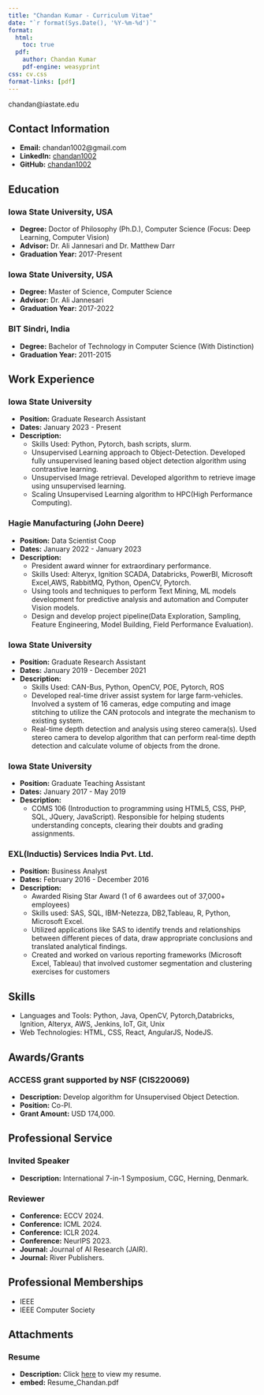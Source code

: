 ```yaml
---
title: "Chandan Kumar - Curriculum Vitae"
date: "`r format(Sys.Date(), '%Y-%m-%d')`"
format:
  html:
    toc: true
  pdf:
    author: Chandan Kumar
    pdf-engine: weasyprint
css: cv.css
format-links: [pdf]
---
```


::: {.print-only .contact-block}
chandan@iastate.edu
:::

<!-- # Chandan Kumar -->

## Contact Information

- **Email:** chandan1002@gmail.com
- **LinkedIn:** [chandan1002](https://www.linkedin.com/in/chandan1002/)
- **GitHub:** [chandan1002](https://github.com/chandan1002)

## Education

### Iowa State University, USA
- **Degree:** Doctor of Philosophy (Ph.D.), Computer Science (Focus: Deep Learning, Computer Vision)
- **Advisor:** Dr. Ali Jannesari and Dr. Matthew Darr
- **Graduation Year:** 2017-Present

### Iowa State University, USA
- **Degree:** Master of Science, Computer Science
- **Advisor:** Dr. Ali Jannesari
- **Graduation Year:** 2017-2022

### BIT Sindri, India
- **Degree:** Bachelor of Technology in Computer Science (With Distinction)
- **Graduation Year:** 2011-2015

## Work Experience

### Iowa State University
- **Position:** Graduate Research Assistant
- **Dates:** January 2023 - Present
- **Description:** 
  - Skills Used: Python, Pytorch, bash scripts, slurm.
  - Unsupervised Learning approach to Object-Detection. Developed fully unsupervised leaning based object detection algorithm using contrastive learning.
  - Unsupervised Image retrieval. Developed algorithm to retrieve image using unsupervised learning.
  - Scaling Unsupervised Learning algorithm to HPC(High Performance Computing). 

### Hagie Manufacturing (John Deere)
- **Position:** Data Scientist Coop
- **Dates:** January 2022 - January 2023
- **Description:** 
  - President award winner for extraordinary performance.
  - Skills Used: Alteryx, Ignition SCADA, Databricks, PowerBI, Microsoft Excel,AWS, RabbitMQ, Python, OpenCV, Pytorch.   
  - Using tools and techniques to perform Text Mining, ML models development for predictive analysis and automation and Computer Vision models. 
  - Design and develop project pipeline(Data Exploration, Sampling, Feature Engineering, Model Building, Field Performance Evaluation).

### Iowa State University
- **Position:** Graduate Research Assistant
- **Dates:** January 2019 - December 2021
- **Description:** 
  - Skills Used: CAN-Bus, Python, OpenCV, POE, Pytorch, ROS
  - Developed real-time driver assist system for large farm-vehicles. Involved a system of 16 cameras, edge computing and image stitching to utilize the CAN protocols and integrate the mechanism to existing system.
  - Real-time depth detection and analysis using stereo camera(s). Used stereo camera to develop algorithm that can perform real-time depth detection and calculate volume of objects from the drone.

### Iowa State University
- **Position:** Graduate Teaching Assistant
- **Dates:** January 2017 - May 2019
- **Description:** 
  - COMS 106 (Introduction to programming using HTML5, CSS, PHP, SQL, JQuery, JavaScript). Responsible for helping students understanding concepts, clearing their doubts and grading assignments.

### EXL(Inductis) Services India Pvt. Ltd.
- **Position:** Business Analyst
- **Dates:** February 2016 - December 2016
- **Description:** 
  - Awarded Rising Star Award (1 of 6 awardees out of 37,000+ employees)
  - Skills used: SAS, SQL, IBM-Netezza, DB2,Tableau, R, Python, Microsoft Excel. 
  - Utilized applications like SAS to identify trends and relationships between different pieces of data, draw appropriate conclusions and translated analytical findings.
  - Created and worked on various reporting frameworks (Microsoft Excel, Tableau) that involved customer segmentation and clustering exercises for customers

## Skills

- Languages and Tools: Python, Java, OpenCV, Pytorch,Databricks, Ignition, Alteryx, AWS, Jenkins, IoT, Git, Unix 
- Web Technologies: HTML, CSS, React, AngularJS, NodeJS.

<!-- ## Projects -->

<!-- ### Project 1 -->
<!-- - **Description:** Brief description of the project. -->
<!-- - **Technologies Used:** List of technologies used. -->
<!-- - ... -->

<!-- ### Project 2 -->
<!-- - ... -->

<!-- ## Certifications -->

<!-- - Certification Name 1 -->
<!-- - Certification Name 2 -->
<!-- - ... -->

## Awards/Grants

### ACCESS grant supported by NSF (CIS220069)
- **Description:** Develop algorithm for Unsupervised Object Detection.
- **Position:** Co-PI.
- **Grant Amount:** USD 174,000.

## Professional Service

### Invited Speaker
- **Description:** International 7-in-1 Symposium, CGC, Herning, Denmark.

### Reviewer
- **Conference:** ECCV 2024.
- **Conference:** ICML 2024.
- **Conference:** ICLR 2024.
- **Conference:** NeurIPS 2023.
- **Journal:** Journal of AI Research (JAIR).
- **Journal:** River Publishers.

## Professional Memberships
- IEEE
- IEEE Computer Society

## Attachments

### Resume
- **Description:** Click [here](Resume_Chandan.pdf) to view my resume.
- **embed:** Resume_Chandan.pdf
